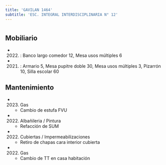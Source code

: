 ```yaml
---
title: 'GAVILAN 1464'
subtitle: 'ESC. INTEGRAL INTERDISCIPLINARIA N° 12'
---
```


#


## Mobiliario

*  (2022) : Banco largo comedor 12, Mesa usos múltiples 6 

*  (2021) : Armario 5, Mesa pupitre doble 30, Mesa usos múltiples 3, Pizarrón 10, Silla escolar 60 





## Mantenimiento

*  (2023) Gas 
    + Cambio de estufa FVU

*  (2022) Albañileria / Pintura 
    + Refacción de SUM

*  (2022) Cubiertas / Impermeabilizaciones 
    + Retiro de chapas cara interior cubierta

*  (2022) Gas 
    + Cambio de TT en casa habitación



